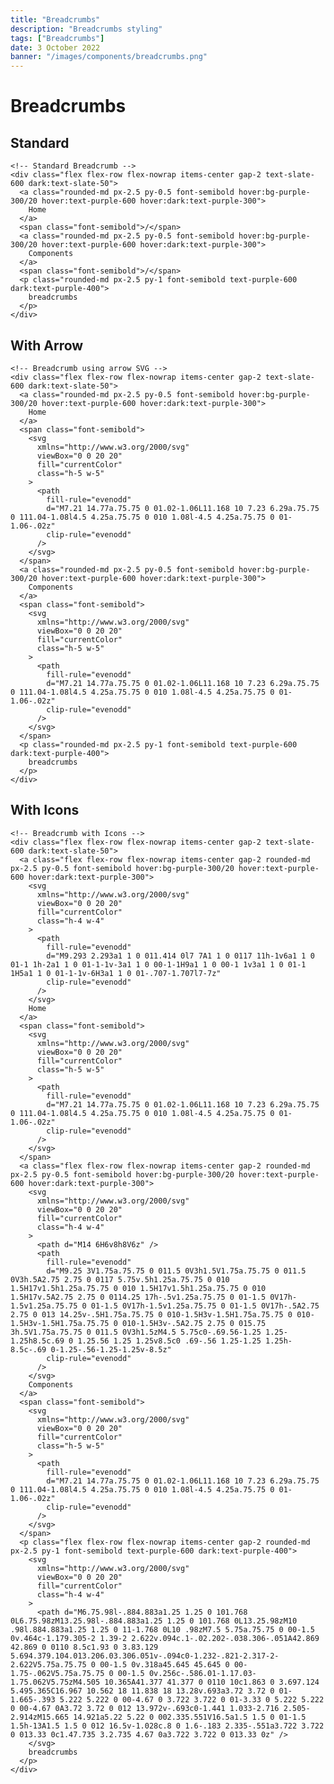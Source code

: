 ---
title: "Breadcrumbs"
description: "Breadcrumbs styling"
tags: ["Breadcrumbs"]
date: 3 October 2022
banner: "/images/components/breadcrumbs.png"
---

# Breadcrumbs

## Standard

```html-preview
<!-- Standard Breadcrumb -->
<div class="flex flex-row flex-nowrap items-center gap-2 text-slate-600 dark:text-slate-50">
  <a class="rounded-md px-2.5 py-0.5 font-semibold hover:bg-purple-300/20 hover:text-purple-600 hover:dark:text-purple-300">
    Home
  </a>
  <span class="font-semibold">/</span>
  <a class="rounded-md px-2.5 py-0.5 font-semibold hover:bg-purple-300/20 hover:text-purple-600 hover:dark:text-purple-300">
    Components
  </a>
  <span class="font-semibold">/</span>
  <p class="rounded-md px-2.5 py-1 font-semibold text-purple-600 dark:text-purple-400">
    breadcrumbs
  </p>
</div>
```

## With Arrow

```html-preview
<!-- Breadcrumb using arrow SVG -->
<div class="flex flex-row flex-nowrap items-center gap-2 text-slate-600 dark:text-slate-50">
  <a class="rounded-md px-2.5 py-0.5 font-semibold hover:bg-purple-300/20 hover:text-purple-600 hover:dark:text-purple-300">
    Home
  </a>
  <span class="font-semibold">
    <svg
      xmlns="http://www.w3.org/2000/svg"
      viewBox="0 0 20 20"
      fill="currentColor"
      class="h-5 w-5"
    >
      <path
        fill-rule="evenodd"
        d="M7.21 14.77a.75.75 0 01.02-1.06L11.168 10 7.23 6.29a.75.75 0 111.04-1.08l4.5 4.25a.75.75 0 010 1.08l-4.5 4.25a.75.75 0 01-1.06-.02z"
        clip-rule="evenodd"
      />
    </svg>
  </span>
  <a class="rounded-md px-2.5 py-0.5 font-semibold hover:bg-purple-300/20 hover:text-purple-600 hover:dark:text-purple-300">
    Components
  </a>
  <span class="font-semibold">
    <svg
      xmlns="http://www.w3.org/2000/svg"
      viewBox="0 0 20 20"
      fill="currentColor"
      class="h-5 w-5"
    >
      <path
        fill-rule="evenodd"
        d="M7.21 14.77a.75.75 0 01.02-1.06L11.168 10 7.23 6.29a.75.75 0 111.04-1.08l4.5 4.25a.75.75 0 010 1.08l-4.5 4.25a.75.75 0 01-1.06-.02z"
        clip-rule="evenodd"
      />
    </svg>
  </span>
  <p class="rounded-md px-2.5 py-1 font-semibold text-purple-600 dark:text-purple-400">
    breadcrumbs
  </p>
</div>
```

## With Icons

```html-preview
<!-- Breadcrumb with Icons -->
<div class="flex flex-row flex-nowrap items-center gap-2 text-slate-600 dark:text-slate-50">
  <a class="flex flex-row flex-nowrap items-center gap-2 rounded-md px-2.5 py-0.5 font-semibold hover:bg-purple-300/20 hover:text-purple-600 hover:dark:text-purple-300">
    <svg
      xmlns="http://www.w3.org/2000/svg"
      viewBox="0 0 20 20"
      fill="currentColor"
      class="h-4 w-4"
    >
      <path
        fill-rule="evenodd"
        d="M9.293 2.293a1 1 0 011.414 0l7 7A1 1 0 0117 11h-1v6a1 1 0 01-1 1h-2a1 1 0 01-1-1v-3a1 1 0 00-1-1H9a1 1 0 00-1 1v3a1 1 0 01-1 1H5a1 1 0 01-1-1v-6H3a1 1 0 01-.707-1.707l7-7z"
        clip-rule="evenodd"
      />
    </svg>
    Home
  </a>
  <span class="font-semibold">
    <svg
      xmlns="http://www.w3.org/2000/svg"
      viewBox="0 0 20 20"
      fill="currentColor"
      class="h-5 w-5"
    >
      <path
        fill-rule="evenodd"
        d="M7.21 14.77a.75.75 0 01.02-1.06L11.168 10 7.23 6.29a.75.75 0 111.04-1.08l4.5 4.25a.75.75 0 010 1.08l-4.5 4.25a.75.75 0 01-1.06-.02z"
        clip-rule="evenodd"
      />
    </svg>
  </span>
  <a class="flex flex-row flex-nowrap items-center gap-2 rounded-md px-2.5 py-0.5 font-semibold hover:bg-purple-300/20 hover:text-purple-600 hover:dark:text-purple-300">
    <svg
      xmlns="http://www.w3.org/2000/svg"
      viewBox="0 0 20 20"
      fill="currentColor"
      class="h-4 w-4"
    >
      <path d="M14 6H6v8h8V6z" />
      <path
        fill-rule="evenodd"
        d="M9.25 3V1.75a.75.75 0 011.5 0V3h1.5V1.75a.75.75 0 011.5 0V3h.5A2.75 2.75 0 0117 5.75v.5h1.25a.75.75 0 010 1.5H17v1.5h1.25a.75.75 0 010 1.5H17v1.5h1.25a.75.75 0 010 1.5H17v.5A2.75 2.75 0 0114.25 17h-.5v1.25a.75.75 0 01-1.5 0V17h-1.5v1.25a.75.75 0 01-1.5 0V17h-1.5v1.25a.75.75 0 01-1.5 0V17h-.5A2.75 2.75 0 013 14.25v-.5H1.75a.75.75 0 010-1.5H3v-1.5H1.75a.75.75 0 010-1.5H3v-1.5H1.75a.75.75 0 010-1.5H3v-.5A2.75 2.75 0 015.75 3h.5V1.75a.75.75 0 011.5 0V3h1.5zM4.5 5.75c0-.69.56-1.25 1.25-1.25h8.5c.69 0 1.25.56 1.25 1.25v8.5c0 .69-.56 1.25-1.25 1.25h-8.5c-.69 0-1.25-.56-1.25-1.25v-8.5z"
        clip-rule="evenodd"
      />
    </svg>
    Components
  </a>
  <span class="font-semibold">
    <svg
      xmlns="http://www.w3.org/2000/svg"
      viewBox="0 0 20 20"
      fill="currentColor"
      class="h-5 w-5"
    >
      <path
        fill-rule="evenodd"
        d="M7.21 14.77a.75.75 0 01.02-1.06L11.168 10 7.23 6.29a.75.75 0 111.04-1.08l4.5 4.25a.75.75 0 010 1.08l-4.5 4.25a.75.75 0 01-1.06-.02z"
        clip-rule="evenodd"
      />
    </svg>
  </span>
  <p class="flex flex-row flex-nowrap items-center gap-2 rounded-md px-2.5 py-1 font-semibold text-purple-600 dark:text-purple-400">
    <svg
      xmlns="http://www.w3.org/2000/svg"
      viewBox="0 0 20 20"
      fill="currentColor"
      class="h-4 w-4"
    >
      <path d="M6.75.98l-.884.883a1.25 1.25 0 101.768 0L6.75.98zM13.25.98l-.884.883a1.25 1.25 0 101.768 0L13.25.98zM10 .98l.884.883a1.25 1.25 0 11-1.768 0L10 .98zM7.5 5.75a.75.75 0 00-1.5 0v.464c-1.179.305-2 1.39-2 2.622v.094c.1-.02.202-.038.306-.051A42.869 42.869 0 0110 8.5c1.93 0 3.83.129 5.694.379.104.013.206.03.306.051v-.094c0-1.232-.821-2.317-2-2.622V5.75a.75.75 0 00-1.5 0v.318a45.645 45.645 0 00-1.75-.062V5.75a.75.75 0 00-1.5 0v.256c-.586.01-1.17.03-1.75.062V5.75zM4.505 10.365A41.377 41.377 0 0110 10c1.863 0 3.697.124 5.495.365C16.967 10.562 18 11.838 18 13.28v.693a3.72 3.72 0 01-1.665-.393 5.222 5.222 0 00-4.67 0 3.722 3.722 0 01-3.33 0 5.222 5.222 0 00-4.67 0A3.72 3.72 0 012 13.972v-.693c0-1.441 1.033-2.716 2.505-2.914zM15.665 14.921a5.22 5.22 0 002.335.551V16.5a1.5 1.5 0 01-1.5 1.5h-13A1.5 1.5 0 012 16.5v-1.028c.8 0 1.6-.183 2.335-.551a3.722 3.722 0 013.33 0c1.47.735 3.2.735 4.67 0a3.722 3.722 0 013.33 0z" />
    </svg>
    breadcrumbs
  </p>
</div>
```
